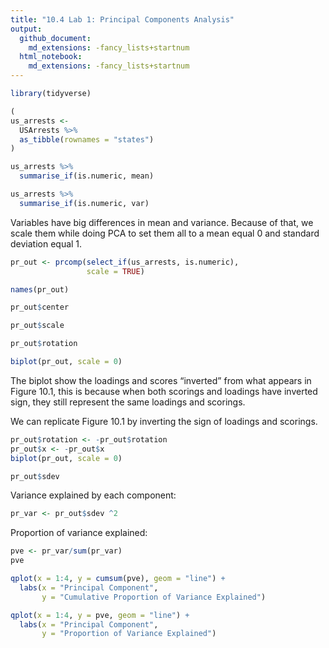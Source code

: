 ```yaml
---
title: "10.4 Lab 1: Principal Components Analysis"
output: 
  github_document:
    md_extensions: -fancy_lists+startnum
  html_notebook: 
    md_extensions: -fancy_lists+startnum
---
```


```r
library(tidyverse)
```

```r
(
us_arrests <- 
  USArrests %>% 
  as_tibble(rownames = "states")
)
```

```r
us_arrests %>% 
  summarise_if(is.numeric, mean)
```

```r
us_arrests %>% 
  summarise_if(is.numeric, var)
```

Variables have big differences in mean and variance. Because of that, we scale them while doing PCA to set them all to a mean equal 0 and standard deviation equal 1.
```r
pr_out <- prcomp(select_if(us_arrests, is.numeric),
                 scale = TRUE)
```

```r
names(pr_out)
```

```r
pr_out$center
```

```r
pr_out$scale
```

```r
pr_out$rotation
```

```r
biplot(pr_out, scale = 0)
```

The biplot show the loadings and scores "inverted" from what appears in Figure 10.1, this is because when both scorings and loadings have inverted sign, they still represent the same loadings and scorings. 

We can replicate Figure 10.1 by inverting the sign of loadings and scorings.
```r
pr_out$rotation <- -pr_out$rotation
pr_out$x <- -pr_out$x
biplot(pr_out, scale = 0)
```

```r
pr_out$sdev
```

Variance explained by each component:
```r
pr_var <- pr_out$sdev ^2
```

Proportion of variance explained:
```r
pve <- pr_var/sum(pr_var)
pve
```

```r
qplot(x = 1:4, y = cumsum(pve), geom = "line") +
  labs(x = "Principal Component",
       y = "Cumulative Proportion of Variance Explained")
```

```r
qplot(x = 1:4, y = pve, geom = "line") +
  labs(x = "Principal Component",
       y = "Proportion of Variance Explained")
```

